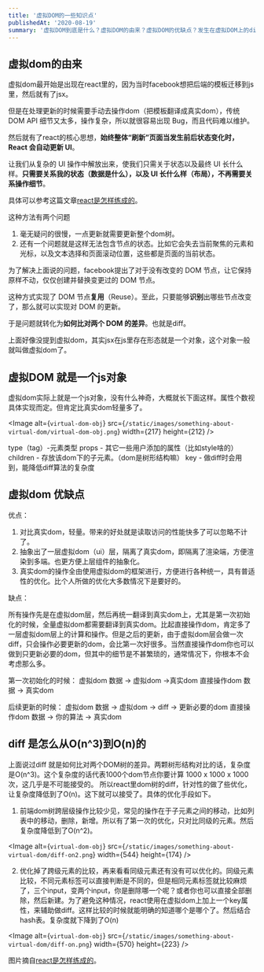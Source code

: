 ```yaml
---
title: '虚拟DOM的一些知识点'
publishedAt: '2020-08-19'
summary: '虚拟DOM到底是什么？虚拟DOM的由来？虚拟DOM的优缺点？发生在虚拟DOM上的diff复杂度是怎么降低到O(n)的'
---
```


## 虚拟dom的由来

虚拟dom最开始是出现在react里的，因为当时facebook想把后端的模板迁移到js里，然后就有了jsx。

但是在处理更新的时候需要手动去操作dom（把模板翻译成真实dom），传统 DOM API 细节又太多，操作复杂，所以就很容易出现 Bug，而且代码难以维护。

然后就有了react的核心思想，**始终整体“刷新”页面当发生前后状态变化时，React 会自动更新 UI**。

让我们从复杂的 UI 操作中解放出来，使我们只需关于状态以及最终 UI 长什么样。**只需要关系我的状态（数据是什么），以及 UI 长什么样（布局），不再需要关系操作细节**。

具体可以参考这篇文章[react是怎样练成的](https://segmentfault.com/a/1190000013365426#item-4)。

这种方法有两个问题

1. 毫无疑问的很慢，一点更新就需要更新整个dom树。
2. 还有一个问题就是这样无法包含节点的状态。比如它会失去当前聚焦的元素和光标，以及文本选择和页面滚动位置，这些都是页面的当前状态。

为了解决上面说的问题，facebook提出了对于没有改变的 DOM 节点，让它保持原样不动，仅仅创建并替换变更过的 DOM 节点。

这种方式实现了 DOM 节点**复用**（Reuse）。至此，只要能够**识别**出哪些节点改变了，那么就可以实现对 DOM 的更新。

于是问题就转化为**如何比对两个 DOM 的差异**。也就是diff。

上面好像没提到虚拟dom，其实jsx在js里存在形态就是一个对象，这个对象一般就叫做虚拟dom了。

## 虚拟DOM 就是一个js对象

虚拟dom实际上就是一个js对象，没有什么神奇，大概就长下面这样。属性个数视具体实现而定。但肯定比真实dom轻量多了。

<Image
  alt={`virtual-dom-obj`}
  src={`/static/images/something-about-virtual-dom/virtual-dom-obj.png`}
  width={217}
  height={212}
/>

type（tag）-元素类型
props - 其它一些用户添加的属性（比如style啥的）
children - 存放该dom下的子元素。（dom是树形结构嘛）
key - 做diff时会用到，能降低diff算法的复杂度


## 虚拟dom 优缺点

优点：

1. 对比真实dom，轻量。带来的好处就是读取访问的性能快多了可以忽略不计了。
2. 抽象出了一层虚拟dom（ui）层，隔离了真实dom，即隔离了渲染端，方便渲染到多端。也更方便上层组件的抽象化。
3. 真实dom的操作全由使用虚拟dom的框架进行，方便进行各种统一，具有普适性的优化。比个人所做的优化大多数情况下是要好的。

缺点：

所有操作先是在虚拟dom层，然后再统一翻译到真实dom上，尤其是第一次初始化的时候，全量虚拟dom都需要翻译到真实dom。比起直接操作dom，肯定多了一层虚拟dom层上的计算和操作。但是之后的更新，由于虚拟dom层会做一次diff，只会操作必要更新的dom，会比第一次好很多。当然直接操作dom你也可以做到只更新必要的dom，但其中的细节是不甚繁琐的，通常情况下，你根本不会考虑那么多。

第一次初始化的时候：
虚拟dom        数据 -> 虚拟dom ->真实dom
直接操作dom 数据 -> 真实dom

后续更新的时候：
虚拟dom        数据 -> 虚拟dom -> diff -> 更新必要的dom
直接操作dom 数据 -> 你的算法 -> 真实dom


## diff 是怎么从O(n^3)到O(n)的

上面说过diff 就是如何比对两个DOM树的差异。两颗树形结构对比的话，复杂度是O(n^3)。这个复杂度的话代表1000个dom节点你要计算 1000 x 1000 x 1000 次，这几乎是不可能接受的。
所以react里dom树的diff，针对性的做了些优化，让复杂度降低到了O(n)。这下就可以接受了。具体的优化手段如下。


1. 前端dom树跨层级操作比较少见，常见的操作在于子元素之间的移动，比如列表中的移动，删除，新增。所以有了第一次的优化，只对比同级的元素。然后复杂度降低到了O(n^2)。

<Image
  alt={`virtual-dom-obj`}
  src={`/static/images/something-about-virtual-dom/diff-on2.png`}
  width={544}
  height={174}
/>

2. 优化掉了跨级元素的比较，再来看看同级元素还有没有可以优化的。同级元素比较，不同元素标签可以直接判断是不同的，但是相同元素标签就比较麻烦了，三个input，变两个input，你是删除哪一个呢？或者你也可以直接全部删除，然后新建。为了避免这种情况，react使用在虚拟dom上加上一个key属性，来辅助做diff。这样比较的时候就能明确的知道哪个是哪个了。然后结合hash表。复杂度就下降到了O(n)

<Image
  alt={`virtual-dom-obj`}
  src={`/static/images/something-about-virtual-dom/diff-on.png`}
  width={570}
  height={223}
/>

图片摘自[react是怎样练成的](https://segmentfault.com/a/1190000013365426#item-4)。
